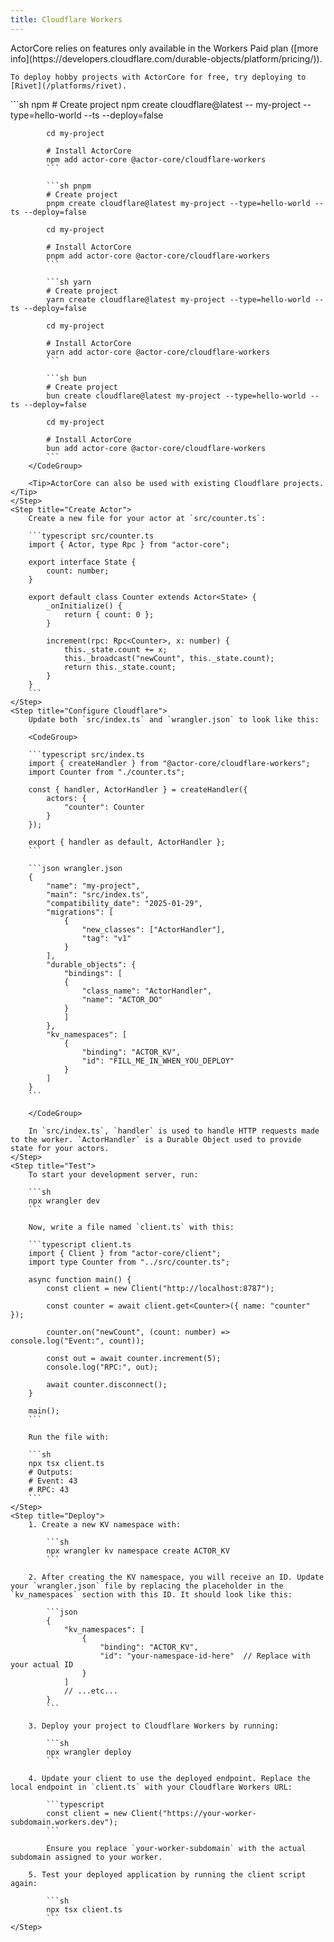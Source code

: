 ```yaml
---
title: Cloudflare Workers
---
```


<Note>
	ActorCore relies on features only available in the Workers Paid plan ([more info](https://developers.cloudflare.com/durable-objects/platform/pricing/)).

	To deploy hobby projects with ActorCore for free, try deploying to [Rivet](/platforms/rivet).
</Note>

<Steps>
	<Step title="Create New Workers Project">
		<CodeGroup>
			```sh npm
			# Create project
			npm create cloudflare@latest -- my-project --type=hello-world --ts --deploy=false

    		cd my-project

    		# Install ActorCore
    		npm add actor-core @actor-core/cloudflare-workers
    		```

    		```sh pnpm
    		# Create project
    		pnpm create cloudflare@latest my-project --type=hello-world --ts --deploy=false

    		cd my-project

    		# Install ActorCore
    		pnpm add actor-core @actor-core/cloudflare-workers
    		```

    		```sh yarn
    		# Create project
    		yarn create cloudflare@latest my-project --type=hello-world --ts --deploy=false

    		cd my-project

    		# Install ActorCore
    		yarn add actor-core @actor-core/cloudflare-workers
    		```

    		```sh bun
    		# Create project
    		bun create cloudflare@latest my-project --type=hello-world --ts --deploy=false

    		cd my-project

    		# Install ActorCore
    		bun add actor-core @actor-core/cloudflare-workers
    		```
    	</CodeGroup>

    	<Tip>ActorCore can also be used with existing Cloudflare projects.</Tip>
    </Step>
    <Step title="Create Actor">
    	Create a new file for your actor at `src/counter.ts`:

    	```typescript src/counter.ts
		import { Actor, type Rpc } from "actor-core";

		export interface State {
			count: number;
		}

		export default class Counter extends Actor<State> {
			_onInitialize() {
				return { count: 0 };
			}

			increment(rpc: Rpc<Counter>, x: number) {
				this._state.count += x;
				this._broadcast("newCount", this._state.count);
				return this._state.count;
			}
		}
    	```
    </Step>
    <Step title="Configure Cloudflare">
    	Update both `src/index.ts` and `wrangler.json` to look like this:

		<CodeGroup>

    	```typescript src/index.ts
    	import { createHandler } from "@actor-core/cloudflare-workers";
    	import Counter from "./counter.ts";

    	const { handler, ActorHandler } = createHandler({
    		actors: {
    			"counter": Counter
    		}
    	});

    	export { handler as default, ActorHandler };
    	```

    	```json wrangler.json
    	{
    		"name": "my-project",
    		"main": "src/index.ts",
    		"compatibility_date": "2025-01-29",
    		"migrations": [
    			{
    				"new_classes": ["ActorHandler"],
    				"tag": "v1"
    			}
    		],
    		"durable_objects": {
    			"bindings": [
    			{
    				"class_name": "ActorHandler",
    				"name": "ACTOR_DO"
    			}
    			]
    		},
    		"kv_namespaces": [
    			{
    				"binding": "ACTOR_KV",
    				"id": "FILL_ME_IN_WHEN_YOU_DEPLOY"
    			}
    		]
    	}
    	```

		</CodeGroup>

		In `src/index.ts`, `handler` is used to handle HTTP requests made to the worker. `ActorHandler` is a Durable Object used to provide state for your actors.
    </Step>
    <Step title="Test">
		To start your development server, run:

		```sh
		npx wrangler dev
		```

		Now, write a file named `client.ts` with this:

		```typescript client.ts
		import { Client } from "actor-core/client";
		import type Counter from "../src/counter.ts";

		async function main() {
			const client = new Client("http://localhost:8787");

			const counter = await client.get<Counter>({ name: "counter" });

			counter.on("newCount", (count: number) => console.log("Event:", count));

			const out = await counter.increment(5);
			console.log("RPC:", out);

			await counter.disconnect();
		}

		main();
		```

		Run the file with:

		```sh
		npx tsx client.ts
		# Outputs:
		# Event: 43
		# RPC: 43
		```
    </Step>
    <Step title="Deploy">
		1. Create a new KV namespace with:

			```sh
			npx wrangler kv namespace create ACTOR_KV
			```
		
		2. After creating the KV namespace, you will receive an ID. Update your `wrangler.json` file by replacing the placeholder in the `kv_namespaces` section with this ID. It should look like this:

			```json
			{
				"kv_namespaces": [
					{
						"binding": "ACTOR_KV",
						"id": "your-namespace-id-here"  // Replace with your actual ID
					}
				]
				// ...etc...
			}
			```

		3. Deploy your project to Cloudflare Workers by running:

			```sh
			npx wrangler deploy
			```

		4. Update your client to use the deployed endpoint. Replace the local endpoint in `client.ts` with your Cloudflare Workers URL:

			```typescript
			const client = new Client("https://your-worker-subdomain.workers.dev");
			```

			Ensure you replace `your-worker-subdomain` with the actual subdomain assigned to your worker.

		5. Test your deployed application by running the client script again:

			```sh
			npx tsx client.ts
			```
    </Step>
</Steps>

